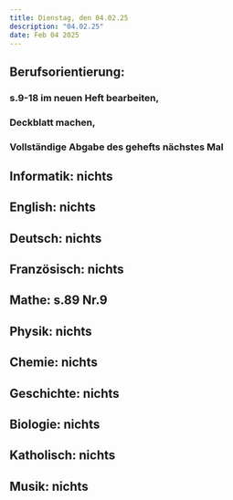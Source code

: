 ```yaml
---
title: Dienstag, den 04.02.25
description: "04.02.25"
date: Feb 04 2025
---
```

## Berufsorientierung: 
###    s.9-18 im neuen Heft bearbeiten,
###    Deckblatt machen, 
###    Vollständige Abgabe des gehefts nächstes Mal
## Informatik: nichts
## English: nichts
## Deutsch: nichts
## Französisch: nichts
## Mathe: s.89 Nr.9
## Physik: nichts
## Chemie: nichts
## Geschichte: nichts
## Biologie: nichts
## Katholisch: nichts
## Musik: nichts